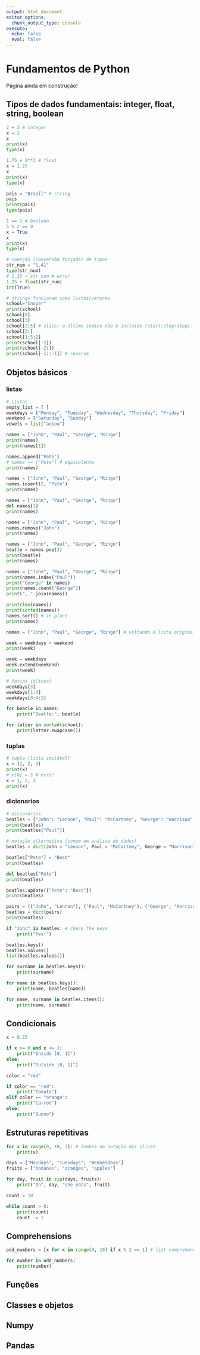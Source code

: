 ```yaml
---
output: html_document
editor_options: 
  chunk_output_type: console
execute:
  echo: false
  eval: false
---
```

# Fundamentos de Python

::: {.callout-important}
Página ainda em construção!
:::

## Tipos de dados fundamentais: integer, float, string, boolean
 
```python
2 + 2 # integer
x = 2
x
print(x)
type(x)
```

```python
1.75 + 2**3 # float
x = 1.25
x
print(x)
type(x)
```

```python
pais = "Brasil" # string
pais
print(pais)
type(pais)
```

```python
1 == 2 # boolean
5 % 2 == 0
x = True
x
print(x)
type(x)
```

```python
# coerção (conversão forçada) de tipos
str_num = "1.41"
type(str_num)
# 1.25 + str_num # erro!
1.25 + float(str_num)
int(True)
```

```python
# strings funcionam como listas/vetores
school="Insper"
print(school)
school[0]
school[3]
school[2:5] # slice: o último índice não é incluído (start:stop:step)
school[3:]
school[1:5:2]
print(school[-2])
print(school[-2:])
print(school[-1::-1]) # reverse
```

## Objetos básicos

### listas

```python
# Listas
empty_list = [ ]
weekdays = ["Monday", "Tuesday", "Wednesday", "Thursday", "Friday"]
weekend = ["Saturday", "Sunday"]
vowels = list("aeiou")
```

```python
names = ["John", "Paul", "George", "Ringo"]
print(names)
print(names[1])

names.append("Pete")
# names += ["Pete"] # equivalente
print(names)

names = ["John", "Paul", "George", "Ringo"]
names.insert(2, "Pete")
print(names)

names = ["John", "Paul", "George", "Ringo"]
del names[3]
print(names)

names = ["John", "Paul", "George", "Ringo"]
names.remove("John")
print(names)

names = ["John", "Paul", "George", "Ringo"]
beatle = names.pop(2)
print(beatle)
print(names)

names = ["John", "Paul", "George", "Ringo"]
print(names.index("Paul"))
print("George" in names)
print(names.count("George"))
print(", ".join(names))

print(len(names))
print(sorted(names))
names.sort() # in place
print(names)

names = ["John", "Paul", "George", "Ringo"] # voltando à lista original
```

```python
week = weekdays + weekend
print(week)

week = weekdays
week.extend(weekend)
print(week)
```

```python
# fatias (slices)
weekdays[3]
weekdays[1:4]
weekdays[0:4:2]
```


```python
for beatle in names:
    print("Beatle:", beatle)
```


```python
for letter in sorted(school):
    print(letter.swapcase())
```

### tuplas
```python
# tupla (lista imutável)
x = (1, 2, 3)
print(x)
# x[0] = 5 # erro!
x = 1, 2, 3
print(x)
```

### dicionarios

```python
# dicionários
beatles = {"John": "Lennon", "Paul": "McCartney", "George": "Harrison", "Ringo": "Star"} # key: value
print(beatles)
print(beatles["Paul"])

# notação alternativa (comum em análise de dados)
beatles = dict(John = "Lennon", Paul = "McCartney", George = "Harrison", Ringo ="Star")

beatles["Pete"] = "Best"
print(beatles)

del beatles["Pete"]
print(beatles)

beatles.update({"Pete": "Best"})
print(beatles)

pairs = (("John", "Lennon"), ("Paul", "McCartney"), ("George", "Harrison"), ("Ringo", "Star"))
beatles = dict(pairs)
print(beatles)

if "John" in beatles: # check the keys
    print("Yes!")

beatles.keys()
beatles.values()
list(beatles.values())

for surname in beatles.keys():
    print(surname)

for name in beatles.keys():
    print(name, beatles[name])

for name, surname in beatles.items():
    print(name, surname)
```

## Condicionais

```python
x = 0.25

if x >= 0 and x <= 1:
    print("Inside [0, 1]")
else:
    print("Outside [0, 1]")
```

```python
color = "red"

if color == "red":
    print("Tomato")
elif color == "orange":
    print("Carrot")
else:
    print("Dunno")
```


## Estruturas repetitivas
```python
for x in range(0, 10, 3): # lembre da notação dos slices
    print(x)
```

```python
days = ["Mondays", "Tuesdays", "Wednesdays"]
fruits = ["bananas", "oranges", "apples"]

for day, fruit in zip(days, fruits):
    print("On", day, "she eats", fruit)
```

```python
count = 10

while count > 0:
    print(count)
    count -= 1
```

## Comprehensions

```python
odd_numbers = [x for x in range(0, 10) if x % 2 == 1] # list comprehension

for number in odd_numbers:
    print(number)
```

## Funções


## Classes e objetos

## Numpy

## Pandas
<!-- aulas 4, 5 (data wrangling) e 6 (missing data) -->